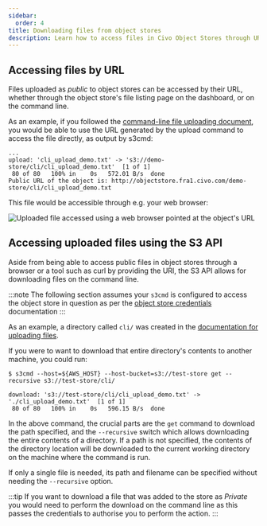 ```yaml
---
sidebar:
  order: 4
title: Downloading files from object stores
description: Learn how to access files in Civo Object Stores through URLs or the S3 API. Follow our instructions for successful downloads from object stores.
---
```



## Accessing files by URL

Files uploaded as *public* to object stores can be accessed by their URL, whether through the object store's file listing page on the dashboard, or on the command line.

As an example, if you followed the [command-line file uploading document](./adding-files-to-object-stores#using-s3cmd-to-upload-a-file-to-an-object-store), you would be able to use the URL generated by the upload command to access the file directly, as output by s3cmd:

```console
...
upload: 'cli_upload_demo.txt' -> 's3://demo-store/cli/cli_upload_demo.txt'  [1 of 1]
 80 of 80   100% in    0s   572.01 B/s  done
Public URL of the object is: http://objectstore.fra1.civo.com/demo-store/cli/cli_upload_demo.txt
```

This file would be accessible through e.g. your web browser:

![Uploaded file accessed using a web browser pointed at the object's URL](./images/objectstore-file-accessed-through-browser.png)

## Accessing uploaded files using the S3 API

Aside from being able to access public files in object stores through a browser or a tool such as curl by providing the URI, the S3 API allows for downloading files on the command line.

:::note
The following section assumes your `s3cmd` is configured to access the object store in question as per the [object store credentials](./object-store-credentials#retrieving-object-store-credential-details) documentation
:::

As an example, a directory called `cli/` was created in the [documentation for uploading files](./adding-files-to-object-stores#using-s3cmd-to-upload-a-file-to-an-object-store).

If you were to want to download that entire directory's contents to another machine, you could run:

```console
$ s3cmd --host=${AWS_HOST} --host-bucket=s3://test-store get --recursive s3://test-store/cli/

download: 's3://test-store/cli/cli_upload_demo.txt' -> './cli_upload_demo.txt'  [1 of 1]
 80 of 80   100% in    0s   596.15 B/s  done
```

In the above command, the crucial parts are the `get` command to download the path specified, and the `--recursive` switch which allows downloading the entire contents of a directory. If a path is not specified, the contents of the directory location will be downloaded to the current working directory on the machine where the command is run.

If only a single file is needed, its path and filename can be specified without needing the `--recursive` option.

:::tip
If you want to download a file that was added to the store as *Private* you would need to perform the download on the command line as this passes the credentials to authorise you to perform the action.
:::
